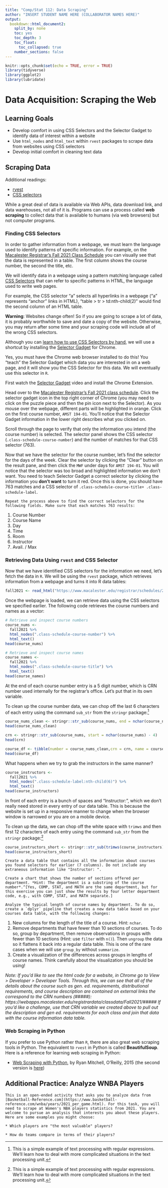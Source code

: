 ```yaml
---
title: "Comp/Stat 112: Data Scraping"
author: "INSERT STUDENT NAME HERE (COLLABORATOR NAMES HERE)"
output:
  bookdown::html_document2:
    split_by: none
    toc: yes
    toc_depth: 3
    toc_float:
      toc_collapsed: true
    number_sections: false
---
```


```r
knitr::opts_chunk$set(echo = TRUE, error = TRUE)
library(tidyverse)
library(ggplot2)
library(lubridate)
```


# Data Acquisition: Scraping the Web

## Learning Goals {-}

- Develop comfort in using CSS Selectors and the Selector Gadget to identify data of interest within a website
- Use `html_nodes` and `html_text` within `rvest` packages to scrape data from websites using CSS selectors
- Develop initial comfort in cleaning text data



## Scraping Data {-}


Additional readings:  

* [rvest](https://www.analyticsvidhya.com/blog/2017/03/beginners-guide-on-web-scraping-in-r-using-rvest-with-hands-on-knowledge/)     
* [CSS selectors](https://css-tricks.com/how-css-selectors-work/)

While a great deal of data is available via Web APIs, data download link, and data warehouses, not all of it is. Programs can use a process called **web scraping** to collect data that is available to humans (via web browsers) but not computer programs. 

### Finding CSS Selectors {-}

In order to gather information from a webpage, we must learn the language used to identify patterns of specific information. For example, on the [Macalester Registrar's Fall 2021 Class Schedule](https://www.macalester.edu/registrar/schedules/2021fall/class-schedule) you can visually see that the data is represented in a table. The first column shows the course number, the second the title, etc.


We will identify data in a webpage using a pattern matching language called [CSS Selectors](https://css-tricks.com/how-css-selectors-work/) that can refer to specific patterns in HTML, the language used to write web pages. 

For example, the CSS selector "a" selects all hyperlinks in a webpage ("a" represents "anchor" links in HTML), "table > tr > td:nth-child(2)" would find the second column of an HTML table.

**Warning**: Websites change often! So if you are going to scrape a lot of data, it is probably worthwhile to save and date a copy of the website. Otherwise, you may return after some time and your scraping code will include all of the wrong CSS selectors.

Although you can [learn how to use CSS Selectors by hand]([CSS Selectors](https://css-tricks.com/how-css-selectors-work/)), we will use a shortcut by installing the [Selector Gadget](http://selectorgadget.com/) for Chrome. 

Yes, you must have the Chrome web browser installed to do this! You "teach" the Selector Gadget which data you are interested in on a web page, and it will show you the CSS Selector for this data. We will eventually use this selector in `R`.

First watch the [Selector Gadget](http://selectorgadget.com/) video and install the Chrome Extension.

Head over to the [Macalester Registrar's Fall 2021 class schedule](https://www.macalester.edu/registrar/schedules/2021fall/class-schedule/). Click the selector gadget icon in the top right corner of Chrome (you may need to click on the puzzle piece and then the pin icon next to the Selector). As you mouse over the webpage, different parts will be highlighted in orange. Click on the first course number, `AMST 194-01`. You'll notice that the Selector Gadget information in the lower right describes what you clicked on.


Scroll through the page to verify that only the information you intend (the course number) is selected. The selector panel shows the CSS selector (`.class-schedule-course-number`) and the number of matches for that CSS selector (763).

Now that we have the selector for the course number, let's find the selector for the days of the week. Clear the selector by clicking the "Clear" button on the result pane, and then click the `MWF` under days for `AMST 194-01`. You will notice that the selector was too broad and highlighted information we don't want. You need to teach Selector Gadget a correct selector by clicking the information you **don't want** to turn it red. Once this is done, you should have 763 matches and a CSS selector of `.class-schedule-course-title+ .class-schedule-label`.


```exercise
Repeat the process above to find the correct selectors for the following fields. Make sure that each matches 763 results:
```

  1) Course Number
  2) Course Name
  3) Day
  4) Time
  5) Room
  6) Instructor
  7) Avail. / Max




### Retrieving Data Using `rvest` and CSS Selector {-}

Now that we have identified CSS selectors for the information we need, let's fetch the data in `R`. We will be using the `rvest` package, which retrieves information from a webpage and turns it into R data tables:

```r
fall2021 <- read_html("https://www.macalester.edu/registrar/schedules/2021fall/class-schedule")
```

Once the webpage is loaded, we can retrieve data using the CSS selectors we specified earlier. The following code retrieves the course numbers and names as a vector:

```r
# Retrieve and inspect course numbers
course_nums <-
  fall2021 %>%
  html_nodes(".class-schedule-course-number") %>%
  html_text()
head(course_nums)

# Retrieve and inspect course names
course_names <-
  fall2021 %>%
  html_nodes(".class-schedule-course-title") %>%
  html_text()
head(course_names)

```

At the end of each course number entry is a 5 digit number, which is CRN number used internally for the registrar's office. Let's put that in its own variable.

To clean up the course number data, we can chop off the last 6 characters of each entry using the command `sub_str` from the `stringr` package:^[This is a simple example of text processing with regular expressions. We'll learn how to deal with more complicated situations in the text processing unit.]

```r
course_nums_clean <- stringr::str_sub(course_nums, end = nchar(course_nums) - 6)
head(course_nums_clean)

crn <- stringr::str_sub(course_nums, start = nchar(course_nums) - 4)
head(crn)

course_df <- tibble(number = course_nums_clean,crn = crn, name = course_names)
head(course_df)
```

What happens when we try to grab the instructors in the same manner?

```r
course_instructors <-
  fall2021 %>%
  html_nodes(".class-schedule-label:nth-child(6)") %>%
  html_text()
head(course_instructors)
```

In front of each entry is a bunch of spaces and "Instructor: ", which we don't really need stored in every entry of our data table. This is because the website is set up in a responsive manner to change when the browser window is narrowed or you are on a mobile device. 


To clean up the data, we can chop off the white space with `trimws` and then first 12 characters of each entry using the command `sub_str` from the `stringr` package:^[This is a simple example of text processing with regular expressions. We'll learn how to deal with more complicated situations in the text processing unit.]

```r
course_instructors_short <- stringr::str_sub(trimws(course_instructors), start = 13)
head(course_instructors_short)
```

```exercise
Create a data table that contains all the information about courses you found selectors for earlier (7 columns). Do not include any extraneous information like "Instructor: ".

```


```exercise
Create a chart that shows the number of sections offered per department. *Hint: The department is a substring of the course number*.^[Yes, COMP, STAT, and MATH are the same department, but for this exercise you can just show the results by four letter department code, e.g., with COMP, STAT, and MATH separate.] 

```

```exercise
Analyze the typical length of course names by department. To do so, create a `dplyr` pipeline that creates a new data table based on your courses data table, with the following changes:
```

  1) New columns for the length of the title of a course. Hint: `nchar`.
  2) Remove departments that have fewer than 10 sections of courses. To do so, group by department, then remove observations in groups with fewer than 10 sections (Hint: use `filter` with `n()`). Then `ungroup` the data so it flattens it back into a regular data table. This is one of the rare cases when we will use `group_by` without `summarize`.
  3) Create a visualization of the differences across groups in lengths of course names. Think carefully about the visualization you should be using!



*Note: If you'd like to see the html code for a website, in Chrome go to View > Developer > Developer Tools. Through this, we can see that all of the details about the course such as gen. ed. requirements, distributional requirements, and course description are contained on external links the correspond to the CRN numbers (#####): https://webapps.macalester.edu/registrardata/classdata/Fall2021/##### If you'd like a challenge, use that CRN variable we created above to pull out the description and gen ed. requirements for each class and join that data with the course information data table.*


### Web Scraping in Python {-}

If you prefer to use Python rather than `R`, there are also great web scraping tools in Python. The equivalent to `rvest` in Python is called **BeautifulSoup**. Here is a reference for learning web scraping in Python:

- [Web Scraping with Python](https://www.amazon.com/Web-Scraping-Python-Collecting-Modern/dp/1491910291/), by Ryan Mitchell, O'Reilly, 2015 (the second version is [here](https://www.amazon.com/Web-Scraping-Python-Collecting-Modern-dp-1491985577/dp/1491985577/ref=dp_ob_title_bk))

## Additional Practice: Analyze WNBA Players {-}

```exercise

This is an open-ended activity that asks you to analyze data from [Basketball-Reference.com](https://www.basketball-reference.com/wnba/years/2021_per_game.html). For this task, you will need to scrape at Women's NBA players statistics from 2021. You are welcome to pursue an analysis that interests you about these players. Here are some examples you might choose:

* Which players are "the most valuable" players?

* How do teams compare in terms of their players?

```
